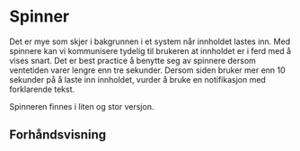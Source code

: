 
<Meta of={SpinnerStories} />

# Spinner

Det er mye som skjer i bakgrunnen i et system når innholdet lastes inn. Med spinnere kan vi kommunisere tydelig til
brukeren at innholdet er i ferd med å vises snart. Det er best practice å benytte seg av spinnere dersom ventetiden
varer lengre enn tre sekunder. Dersom siden bruker mer enn 10 sekunder på å laste inn innholdet, vurder å bruke en
notifikasjon med forklarende tekst.

Spinneren finnes i liten og stor versjon.

## Forhåndsvisning

<Canvas of={SpinnerStories.Standard} />
<Canvas of={SpinnerStories.Large} />
<Controls of={SpinnerStories.Standard} />

